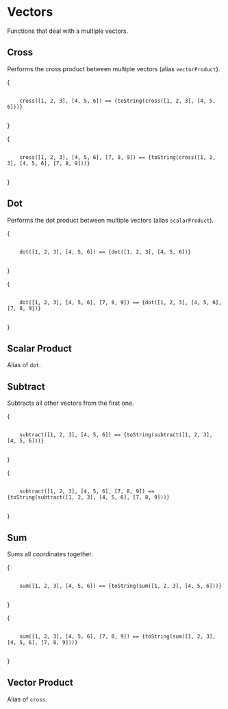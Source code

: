 

<Meta title="Utils/Math/Linear/Vectors" />

# Vectors

Functions that deal with a multiple vectors.

## Cross

Performs the cross product between multiple vectors (alias `vectorProduct`).

{<p>

  <code>
    cross([1, 2, 3], [4, 5, 6]) == {toString(cross([1, 2, 3], [4, 5, 6]))}
  </code>
</p>}

{<p>

  <code>
    cross([1, 2, 3], [4, 5, 6], [7, 8, 9]) == {toString(cross([1, 2, 3], [4, 5, 6], [7, 8, 9]))}
  </code>
</p>}

## Dot

Performs the dot product between multiple vectors (alias `scalarProduct`).

{<p>

  <code>
    dot([1, 2, 3], [4, 5, 6]) == {dot([1, 2, 3], [4, 5, 6])}
  </code>
</p>}

{<p>

  <code>
    dot([1, 2, 3], [4, 5, 6], [7, 8, 9]) == {dot([1, 2, 3], [4, 5, 6], [7, 8, 9])}
  </code>
</p>}

## Scalar Product

Alias of `dot`.

## Subtract

Subtracts all other vectors from the first one.

{<p>

  <code>
    subtract([1, 2, 3], [4, 5, 6]) == {toString(subtract([1, 2, 3], [4, 5, 6]))}
  </code>
</p>}

{<p>

  <code>
    subtract([1, 2, 3], [4, 5, 6], [7, 8, 9]) == {toString(subtract([1, 2, 3], [4, 5, 6], [7, 8, 9]))}
  </code>
</p>}

## Sum

Sums all coordinates together.

{<p>

  <code>
    sum([1, 2, 3], [4, 5, 6]) == {toString(sum([1, 2, 3], [4, 5, 6]))}
  </code>
</p>}

{<p>

  <code>
    sum([1, 2, 3], [4, 5, 6], [7, 8, 9]) == {toString(sum([1, 2, 3], [4, 5, 6], [7, 8, 9]))}
  </code>
</p>}

## Vector Product

Alias of `cross`.
